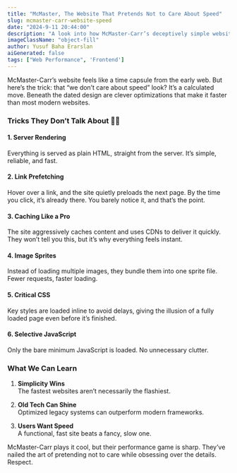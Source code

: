```yaml
---
title: "McMaster, The Website That Pretends Not to Care About Speed"
slug: mcmaster-carr-website-speed
date: "2024-9-11 20:44:00"
description: "A look into how McMaster-Carr’s deceptively simple website hides some serious performance tricks."
imageClassName: "object-fill"
author: Yusuf Baha Erarslan
aiGenerated: false
tags: ["Web Performance", 'Frontend']
---
```


<Link href="https://www.mcmaster.com">McMaster-Carr</Link>’s website feels like a time capsule from the early web. But here’s the trick: that “we don’t care about speed” look? It’s a calculated move. Beneath the dated design are clever optimizations that make it faster than most modern websites.

### Tricks They Don’t Talk About 🕵️‍♂️

#### 1. **Server Rendering**  
Everything is served as plain HTML, straight from the server. It’s simple, reliable, and fast.

#### 2. **Link Prefetching**  
Hover over a link, and the site quietly preloads the next page. By the time you click, it’s already there. You barely notice it, and that’s the point.

#### 3. **Caching Like a Pro**  
The site aggressively caches content and uses CDNs to deliver it quickly. They won’t tell you this, but it’s why everything feels instant.

#### 4. **Image Sprites**  
Instead of loading multiple images, they bundle them into one sprite file. Fewer requests, faster loading.

#### 5. **Critical CSS**  
Key styles are loaded inline to avoid delays, giving the illusion of a fully loaded page even before it’s finished.

#### 6. **Selective JavaScript**  
Only the bare minimum JavaScript is loaded. No unnecessary clutter.


### What We Can Learn  

1. **Simplicity Wins**  
   The fastest websites aren’t necessarily the flashiest.

2. **Old Tech Can Shine**  
   Optimized legacy systems can outperform modern frameworks.

3. **Users Want Speed**  
   A functional, fast site beats a fancy, slow one.

McMaster-Carr plays it cool, but their performance game is sharp. They’ve nailed the art of pretending not to care while obsessing over the details. Respect.
